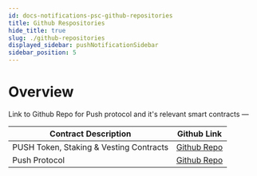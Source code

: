 ```yaml
---
id: docs-notifications-psc-github-repositories
title: Github Respositories
hide_title: true
slug: ./github-repositories
displayed_sidebar: pushNotificationSidebar
sidebar_position: 5
---
```


# Overview
Link to Github Repo for Push protocol and it's relevant smart contracts —

<head>
  <title>Push Github Repositories | Push Notifications | Push Documentation</title>
</head>

| Contract Description                    | Github Link                                                                                    |
| --------------------------------------- | ---------------------------------------------------------------------------------------------- |
| PUSH Token, Staking & Vesting Contracts | [Github Repo](https://github.com/ethereum-push-notification-service/push-protocol)             |
| Push Protocol                           | [Github Repo](https://github.com/ethereum-push-notification-service/push-smart-contracts)      |